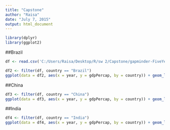 ```yaml
---
title: "Capstone"
author: "Raisa"
date: "July 7, 2015"
output: html_document
---
```

```r
library(dplyr)
library(ggplot2)
```

##Brazil
```r
df <- read.csv('C:/Users/Raisa/Desktop/R/sw 2/Capstone/gapminder-FiveYearData.csv')

df2 <- filter(df, country == "Brazil")
ggplot(data = df2, aes(x = year, y = gdpPercap, by = country)) + geom_line()
```

##China
```r
df3 <- filter(df, country == "China")
ggplot(data = df3, aes(x = year, y = gdpPercap, by = country)) + geom_line()
```

##India
```r
df4 <- filter(df, country == "India")
ggplot(data = df4, aes(x = year, y = gdpPercap, by = country)) + geom_line()
```


